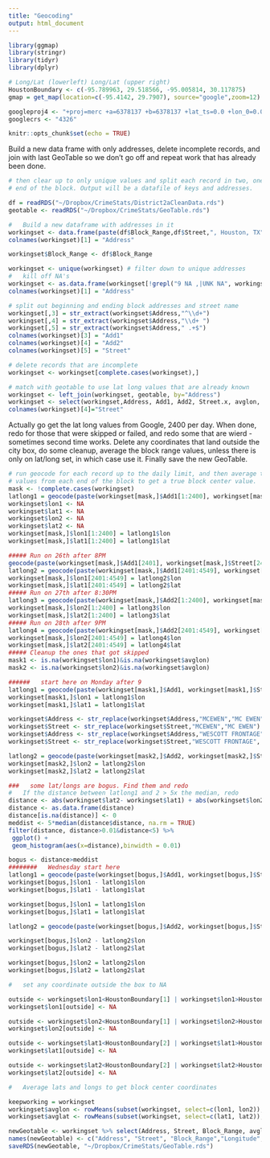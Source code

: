 ```yaml
---
title: "Geocoding"
output: html_document
---
```


```r

library(ggmap)
library(stringr)
library(tidyr)
library(dplyr)

# Long/Lat (lowerleft) Long/Lat (upper right)
HoustonBoundary <- c(-95.789963, 29.518566, -95.005814, 30.117875)
gmap = get_map(location=c(-95.4142, 29.7907), source="google",zoom=12)

googleproj4 <- "+proj=merc +a=6378137 +b=6378137 +lat_ts=0.0 +lon_0=0.0 +x_0=0.0 +y_0=0 +k=1.0 +units=m +nadgrids=@null +wktext  +no_defs"
googlecrs <- "4326"

knitr::opts_chunk$set(echo = TRUE)
```

Build a new data frame with only addresses, delete incomplete records, and
join with last GeoTable so we don't go off and repeat work that has already
been done.


```r
# then clear up to only unique values and split each record in two, one for each
# end of the block. Output will be a datafile of keys and addresses.

df = readRDS("~/Dropbox/CrimeStats/District2aCleanData.rds")
geotable <- readRDS("~/Dropbox/CrimeStats/GeoTable.rds")

#   Build a new dataframe with addresses in it
workingset <- data.frame(paste(df$Block_Range,df$Street,", Houston, TX"), stringsAsFactors = FALSE)
colnames(workingset)[1] = "Address"

workingset$Block_Range <- df$Block_Range

workingset <- unique(workingset) # filter down to unique addresses
#   kill off NA's
workingset <- as.data.frame(workingset[!grepl("9 NA ,|UNK NA", workingset$Address),])
colnames(workingset)[1] = "Address"

# split out beginning and ending block addresses and street name
workingset[,3] = str_extract(workingset$Address,"^\\d+")
workingset[,4] = str_extract(workingset$Address,"\\d+ ")
workingset[,5] = str_extract(workingset$Address," .+$")
colnames(workingset)[3] = "Add1"
colnames(workingset)[4] = "Add2"
colnames(workingset)[5] = "Street"

# delete records that are incomplete
workingset <- workingset[complete.cases(workingset),]

# match with geotable to use lat long values that are already known
workingset <- left_join(workingset, geotable, by="Address")
workingset <- select(workingset,Address, Add1, Add2, Street.x, avglon, avglat)
colnames(workingset)[4]="Street"

```

Actually go get the lat long values from Google, 2400 per day.
When done, redo for those that were skipped or failed, and redo
some that are wierd - sometimes second time works.
Delete any coordinates that land outside the city box, do some 
cleanup, average the block range values, unless there is only
on lat/long set, in which case use it.
Finally save the new GeoTable.


```r
# run geocode for each record up to the daily limit, and then average the lat/long
# values from each end of the block to get a true block center value.
mask <- !complete.cases(workingset)
latlong1 = geocode(paste(workingset[mask,]$Add1[1:2400], workingset[mask,]$Street[1:2400])) 
workingset$lon1 <- NA
workingset$lat1 <- NA
workingset$lon2 <- NA
workingset$lat2 <- NA
workingset[mask,]$lon1[1:2400] = latlong1$lon
workingset[mask,]$lat1[1:2400] = latlong1$lat

##### Run on 26th after 8PM 
geocode(paste(workingset[mask,]$Add1[2401], workingset[mask,]$Street[2401]))
latlong2 = geocode(paste(workingset[mask,]$Add1[2401:4549], workingset[mask,]$Street[2401:4549])) 
workingset[mask,]$lon1[2401:4549] = latlong2$lon
workingset[mask,]$lat1[2401:4549] = latlong2$lat
##### Run on 27th after 8:30PM
latlong3 = geocode(paste(workingset[mask,]$Add2[1:2400], workingset[mask,]$Street[1:2400])) 
workingset[mask,]$lon2[1:2400] = latlong3$lon
workingset[mask,]$lat2[1:2400] = latlong3$lat
##### Run on 28th after 9PM
latlong4 = geocode(paste(workingset[mask,]$Add2[2401:4549], workingset[mask,]$Street[2401:4549])) 
workingset[mask,]$lon2[2401:4549] = latlong4$lon
workingset[mask,]$lat2[2401:4549] = latlong4$lat
##### Cleanup the ones that got skipped
mask1 <- is.na(workingset$lon1)&is.na(workingset$avglon)
mask2 <- is.na(workingset$lon2)&is.na(workingset$avglon)

######   start here on Monday after 9
latlong1 = geocode(paste(workingset[mask1,]$Add1, workingset[mask1,]$Street))
workingset[mask1,]$lon1 = latlong1$lon
workingset[mask1,]$lat1 = latlong1$lat

workingset$Address <- str_replace(workingset$Address,"MCEWEN","MC EWEN")
workingset$Street <- str_replace(workingset$Street,"MCEWEN","MC EWEN")
workingset$Address <- str_replace(workingset$Address,"WESCOTT FRONTAGE", "WESCOTT")
workingset$Street <- str_replace(workingset$Street,"WESCOTT FRONTAGE", "WESCOTT")

latlong2 = geocode(paste(workingset[mask2,]$Add2, workingset[mask2,]$Street))
workingset[mask2,]$lon2 = latlong2$lon
workingset[mask2,]$lat2 = latlong2$lat

###   some lat/longs are bogus. Find them and redo
#   If the distance between latlong1 and 2 > 5x the median, redo
distance <- abs(workingset$lat2- workingset$lat1) + abs(workingset$lon2- workingset$lon1)
distance <- as.data.frame(distance)
distance[is.na(distance)] <- 0
meddist <- 5*median(distance$distance, na.rm = TRUE)
filter(distance, distance>0.01&distance<5) %>%
 ggplot() +
 geom_histogram(aes(x=distance),binwidth = 0.01)

bogus <- distance>meddist
########   Wednesday start here
latlong1 = geocode(paste(workingset[bogus,]$Add1, workingset[bogus,]$Street))
workingset[bogus,]$lon1 - latlong1$lon
workingset[bogus,]$lat1 - latlong1$lat

workingset[bogus,]$lon1 = latlong1$lon
workingset[bogus,]$lat1 = latlong1$lat

latlong2 = geocode(paste(workingset[bogus,]$Add2, workingset[bogus,]$Street))

workingset[bogus,]$lon2 - latlong2$lon
workingset[bogus,]$lat2 - latlong2$lat

workingset[bogus,]$lon2 = latlong2$lon
workingset[bogus,]$lat2 = latlong2$lat

#   set any coordinate outside the box to NA

outside <- workingset$lon1<HoustonBoundary[1] | workingset$lon1>HoustonBoundary[3] | is.na(workingset$lon1)
workingset$lon1[outside] <- NA

outside <- workingset$lon2<HoustonBoundary[1] | workingset$lon2>HoustonBoundary[3] | is.na(workingset$lon2)
workingset$lon2[outside] <- NA

outside <- workingset$lat1<HoustonBoundary[2] | workingset$lat1>HoustonBoundary[4] | is.na(workingset$lat1)
workingset$lat1[outside] <- NA

outside <- workingset$lat2<HoustonBoundary[2] | workingset$lat2>HoustonBoundary[4] | is.na(workingset$lat2)
workingset$lat2[outside] <- NA

#   Average lats and longs to get block center coordinates

keepworking = workingset
workingset$avglon <- rowMeans(subset(workingset, select=c(lon1, lon2)), na.rm = TRUE) 
workingset$avglat <- rowMeans(subset(workingset, select=c(lat1, lat2)), na.rm = TRUE) 

newGeotable <- workingset %>% select(Address, Street, Block_Range, avglon, avglat)
names(newGeotable) <- c("Address", "Street", "Block_Range","Longitude", "Latitude")
saveRDS(newGeotable, "~/Dropbox/CrimeStats/GeoTable.rds")

```



